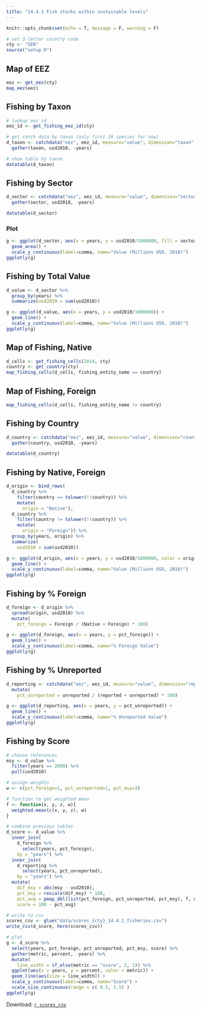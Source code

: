 ```yaml
---
title: "14.4.1 Fish stocks within sustainable levels"
---
```


```r
knitr::opts_chunk$set(echo = T, message = F, warning = F)
```

```r
# set 3-letter country code
cty <- "SEN"
source("setup.R")
```

## Map of EEZ

```r
eez <- get_eez(cty)
map_eez(eez)
```

## Fishing by Taxon

```r
# lookup eez id
eez_id <- get_fishing_eez_id(cty)

# get catch data by taxon (only first 10 species for now)
d_taxon <- catchdata("eez", eez_id, measure="value", dimension="taxon", limit = 10) %>% 
  gather(taxon, usd2010, -years)

# show table by taxon
datatable(d_taxon)
```

## Fishing by Sector

```r
d_sector <- catchdata("eez", eez_id, measure="value", dimension="sector") %>% 
  gather(sector, usd2010, -years)

datatable(d_sector)
```

### Plot

```r
g <- ggplot(d_sector, aes(x = years, y = usd2010/1000000, fill = sector)) +
  geom_area() +
  scale_y_continuous(label=comma, name="Value (Millions USD, 2010)")
ggplotly(g)
```

## Fishing by Total Value

```r
d_value <- d_sector %>% 
  group_by(years) %>% 
  summarize(usd2010 = sum(usd2010))

g <- ggplot(d_value, aes(x = years, y = usd2010/1000000)) +
  geom_line() +
  scale_y_continuous(label=comma, name="Value (Millions USD, 2010)")
ggplotly(g)
```

## Map of Fishing, Native

```r
d_cells <- get_fishing_cells(2014, cty)
country <- get_country(cty)
map_fishing_cells(d_cells, fishing_entity_name == country)
```

## Map of Fishing, Foreign

```r
map_fishing_cells(d_cells, fishing_entity_name != country)
```

## Fishing by Country

```r
d_country <- catchdata("eez", eez_id, measure="value", dimension="country") %>% 
  gather(country, usd2010, -years)

datatable(d_country)
```

## Fishing by Native, Foreign

```r
d_origin <- bind_rows(
  d_country %>% 
    filter(country == tolower(!!country)) %>% 
    mutate(
      origin = "Native"),
  d_country %>% 
    filter(country != tolower(!!country)) %>% 
    mutate(
      origin = "Foreign")) %>% 
  group_by(years, origin) %>% 
  summarize(
    usd2010 = sum(usd2010))

g <- ggplot(d_origin, aes(x = years, y = usd2010/1000000, color = origin)) +
  geom_line() +
  scale_y_continuous(label=comma, name="Value (Millions USD, 2010)")
ggplotly(g)
```

## Fishing by % Foreign

```r
d_foreign <- d_origin %>% 
  spread(origin, usd2010) %>% 
  mutate(
    pct_foreign = Foreign / (Native + Foreign) * 100)

g <- ggplot(d_foreign, aes(x = years, y = pct_foreign)) +
  geom_line() +
  scale_y_continuous(label=comma, name="% Foreign Value")
ggplotly(g)
```

## Fishing by % Unreported

```r
d_reporting <- catchdata("eez", eez_id, measure="value", dimension="reporting-status") %>%
  mutate(
    pct_unreported = unreported / (reported + unreported) * 100)

g <- ggplot(d_reporting, aes(x = years, y = pct_unreported)) +
  geom_line() +
  scale_y_continuous(label=comma, name="% Unreported Value")
ggplotly(g)
```

## Fishing by Score

```r
# choose references
msy <- d_value %>% 
  filter(years == 2000) %>% 
  pull(usd2010)

# assign weights
w <- c(pct_foreign=1, pct_unreported=1, pct_msy=3)

# function to get weighted mean
f <- function(x, y, z, w){
  weighted.mean(c(x, y, z), w)
}

# combine previous tables
d_score <- d_value %>% 
  inner_join(
    d_foreign %>% 
      select(years, pct_foreign),
    by = "years") %>% 
  inner_join(
    d_reporting %>% 
      select(years, pct_unreported),
    by = "years") %>% 
  mutate(
    dif_msy = abs(msy - usd2010),
    pct_msy = rescale(dif_msy) * 100,
    pct_avg = pmap_dbl(list(pct_foreign, pct_unreported, pct_msy), f, w),
    score = 100 - pct_avg)

# write to csv
scores_csv <- glue("data/scores_{cty}_14.4.1_fisheries.csv")
write_csv(d_score, here(scores_csv))

# plot
g <- d_score %>% 
  select(years, pct_foreign, pct_unreported, pct_msy, score) %>% 
  gather(metric, percent, -years) %>% 
  mutate(
    line_width = if_else(metric == "score", 2, 1)) %>% 
  ggplot(aes(x = years, y = percent, color = metric)) +
  geom_line(aes(size = line_width)) +
  scale_y_continuous(label=comma, name="Score") +
  scale_size_continuous(range = c( 0.5, 1.5) ) 
ggplotly(g)
```

Download: [`r scores_csv`](`raw_url`/`r scores_csv`)
